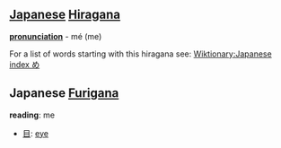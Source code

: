 == [[Japanese]] [[Hiragana]] ==
'''[[pronunciation]]''' - mé (me)

For a list of words starting with this hiragana see: [[Wiktionary:Japanese index め]]

==Japanese [[Furigana]] ==
'''reading''': me
*[[目]]: [[eye]]